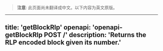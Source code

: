 <!-- AUTO-GENERATED-CONTENT:START (ENGLISH-COPY) -->
> **注意**: 此页面尚未翻译成中文。以下内容为英文原版。

---
title: 'getBlockRlp'
openapi: 'openapi-getBlockRlp POST /'
description: 'Returns the RLP encoded block given its number.'
---